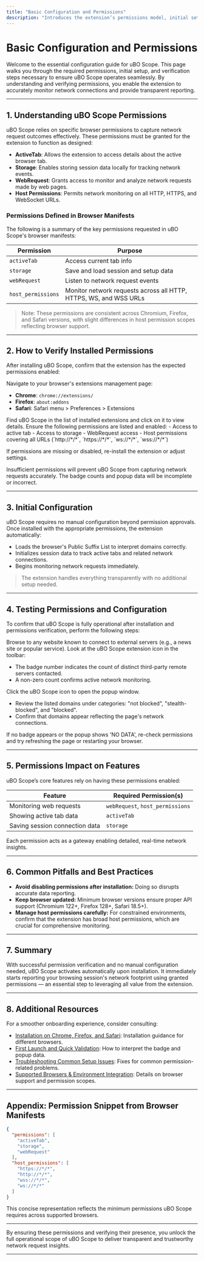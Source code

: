 ```yaml
---
title: "Basic Configuration and Permissions"
description: "Introduces the extension’s permissions model, initial settings, and what needs to be enabled for uBO Scope to operate. Helps users verify permissions and configure the extension for their workflow."
---
```


# Basic Configuration and Permissions

Welcome to the essential configuration guide for uBO Scope. This page walks you through the required permissions, initial setup, and verification steps necessary to ensure uBO Scope operates seamlessly. By understanding and verifying permissions, you enable the extension to accurately monitor network connections and provide transparent reporting.

---

## 1. Understanding uBO Scope Permissions

uBO Scope relies on specific browser permissions to capture network request outcomes effectively. These permissions must be granted for the extension to function as designed:

- **ActiveTab**: Allows the extension to access details about the active browser tab.
- **Storage**: Enables storing session data locally for tracking network events.
- **WebRequest**: Grants access to monitor and analyze network requests made by web pages.
- **Host Permissions**: Permits network monitoring on all HTTP, HTTPS, and WebSocket URLs.

### Permissions Defined in Browser Manifests

The following is a summary of the key permissions requested in uBO Scope's browser manifests:

| Permission     | Purpose                                |
|----------------|---------------------------------------|
| `activeTab`     | Access current tab info                |
| `storage`       | Save and load session and setup data  |
| `webRequest`    | Listen to network request events      |
| `host_permissions` | Monitor network requests across all HTTP, HTTPS, WS, and WSS URLs |

> Note: These permissions are consistent across Chromium, Firefox, and Safari versions, with slight differences in host permission scopes reflecting browser support. 

---

## 2. How to Verify Installed Permissions

After installing uBO Scope, confirm that the extension has the expected permissions enabled:

<Steps>
<Step title="Open Browser's Extension Page">
Navigate to your browser's extensions management page:

- **Chrome**: `chrome://extensions/`
- **Firefox**: `about:addons`
- **Safari**: Safari menu > Preferences > Extensions
</Step>
<Step title="Locate uBO Scope">
Find uBO Scope in the list of installed extensions and click on it to view details.
</Step>
<Step title="Check Permissions">
Ensure the following permissions are listed and enabled:
- Access to active tab
- Access to storage
- WebRequest access
- Host permissions covering all URLs (`http://*/*`, `https://*/*`, `ws://*/*`, `wss://*/*`)

If permissions are missing or disabled, re-install the extension or adjust settings.
</Step>
</Steps>

<Warning>
Insufficient permissions will prevent uBO Scope from capturing network requests accurately. The badge counts and popup data will be incomplete or incorrect.
</Warning>

---

## 3. Initial Configuration

uBO Scope requires no manual configuration beyond permission approvals. Once installed with the appropriate permissions, the extension automatically:

- Loads the browser's Public Suffix List to interpret domains correctly.
- Initializes session data to track active tabs and related network connections.
- Begins monitoring network requests immediately.

> The extension handles everything transparently with no additional setup needed.

---

## 4. Testing Permissions and Configuration

To confirm that uBO Scope is fully operational after installation and permissions verification, perform the following steps:

<Steps>
<Step title="Open a Web Page">
Browse to any website known to connect to external servers (e.g., a news site or popular service).
</Step>
<Step title="Observe the Toolbar Badge">
Look at the uBO Scope extension icon in the toolbar:

- The badge number indicates the count of distinct third-party remote servers contacted.
- A non-zero count confirms active network monitoring.
</Step>
<Step title="Open the Popup">
Click the uBO Scope icon to open the popup window.

- Review the listed domains under categories: "not blocked", "stealth-blocked", and "blocked".
- Confirm that domains appear reflecting the page's network connections.
</Step>
</Steps>

<Tip>
If no badge appears or the popup shows 'NO DATA', re-check permissions and try refreshing the page or restarting your browser.
</Tip>

---

## 5. Permissions Impact on Features

uBO Scope’s core features rely on having these permissions enabled:

| Feature                          | Required Permission(s)             |
|---------------------------------|----------------------------------|
| Monitoring web requests          | `webRequest`, `host_permissions` |
| Showing active tab data          | `activeTab`                       |
| Saving session connection data  | `storage`                        |

Each permission acts as a gateway enabling detailed, real-time network insights.


---

## 6. Common Pitfalls and Best Practices

- **Avoid disabling permissions after installation:** Doing so disrupts accurate data reporting.
- **Keep browser updated:** Minimum browser versions ensure proper API support (Chromium 122+, Firefox 128+, Safari 18.5+).
- **Manage host permissions carefully:** For constrained environments, confirm that the extension has broad host permissions, which are crucial for comprehensive monitoring.

---

## 7. Summary

With successful permission verification and no manual configuration needed, uBO Scope activates automatically upon installation. It immediately starts reporting your browsing session's network footprint using granted permissions — an essential step to leveraging all value from the extension.

---

## 8. Additional Resources

For a smoother onboarding experience, consider consulting:

- [Installation on Chrome, Firefox, and Safari](/getting-started/essentials/installation): Installation guidance for different browsers.
- [First Launch and Quick Validation](/getting-started/essentials/first-run): How to interpret the badge and popup data.
- [Troubleshooting Common Setup Issues](/getting-started/setup-and-troubleshooting/troubleshooting): Fixes for common permission-related problems.
- [Supported Browsers & Environment Integration](/overview/core-concepts-system/integration-environment): Details on browser support and permission scopes.


---

## Appendix: Permission Snippet from Browser Manifests

```json
{
  "permissions": [
    "activeTab",
    "storage",
    "webRequest"
  ],
  "host_permissions": [
    "https://*/*",
    "http://*/*",
    "wss://*/*",
    "ws://*/*"
  ]
}
```

This concise representation reflects the minimum permissions uBO Scope requires across supported browsers.

---

By ensuring these permissions and verifying their presence, you unlock the full operational scope of uBO Scope to deliver transparent and trustworthy network request insights.


---